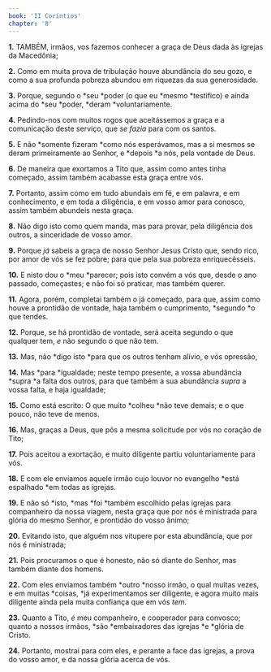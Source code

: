 ```yaml
---
book: 'II Coríntios'
chapter: '8'
---
```


**1.** TAMBÉM, irmãos, vos fazemos conhecer a graça de Deus dada às igrejas da Macedônia;

**2.** Como em muita prova de tribulação houve abundância do seu gozo, e como a sua profunda pobreza abundou em riquezas da sua generosidade.

**3.** Porque, segundo o *seu *poder (o que eu *mesmo *testifico) e ainda acima do *seu *poder, *deram *voluntariamente.

**4.** Pedindo-nos com muitos rogos que aceitássemos a graça e a comunicação deste serviço, que *se fazia* para com os santos.

**5.** E não *somente fizeram *como nós esperávamos, mas a si mesmos se deram primeiramente ao Senhor, e *depois *a nós, pela vontade de Deus.

**6.** De maneira que exortamos a Tito que, assim como antes tinha começado, assim também acabasse esta graça entre vós.

**7.** Portanto, assim como em tudo abundais em fé, e em palavra, e em conhecimento, e em toda a diligência, e em vosso amor para conosco, assim também abundeis nesta graça.

**8.** Não digo isto como quem manda, mas para provar, pela diligência dos outros, a sinceridade de vosso amor.

**9.** Porque *já* sabeis a graça de nosso Senhor Jesus Cristo que, sendo rico, por amor de vós se fez pobre; para que pela sua pobreza enriquecêsseis.

**10.** E nisto dou o *meu *parecer; pois isto convém a vós que, desde o ano passado, começastes; e não foi só praticar, mas também querer.

**11.** Agora, porém, completai também o já começado, para que, assim como houve a prontidão de vontade, haja também o cumprimento, *segundo *o que tendes.

**12.** Porque, se há prontidão de vontade, será aceita segundo o que qualquer tem, *e* não segundo o que não tem.

**13.** Mas, não *digo isto *para que os outros tenham alívio, e vós opressão,

**14.** Mas *para *igualdade; neste tempo presente, a vossa abundância *supra *a falta dos outros, para que também a sua abundância *supra* a vossa falta, e haja igualdade;

**15.** Como está escrito: O que muito *colheu *não teve demais; e o que pouco, não teve de menos.

**16.** Mas, graças a Deus, que pôs a mesma solicitude por vós no coração de Tito;

**17.** Pois aceitou a exortação, e muito diligente partiu voluntariamente para vós.

**18.** E com ele enviamos aquele irmão cujo louvor no evangelho *está espalhado *em todas as igrejas.

**19.** E não só *isto, *mas *foi *também escolhido pelas igrejas para companheiro da nossa viagem, nesta graça que por nós é ministrada para glória do mesmo Senhor, e prontidão do vosso ânimo;

**20.** Evitando isto, que alguém nos vitupere por esta abundância, que por nós é ministrada;

**21.** Pois procuramos o que é honesto, não só diante do Senhor, mas também diante dos homens.

**22.** Com eles enviamos também *outro *nosso irmão, o qual muitas vezes, e em muitas *coisas, *já experimentamos ser diligente, e agora muito mais diligente ainda pela muita confiança que em vós *tem.*

**23.** Quanto a Tito, *é* meu companheiro, e cooperador para convosco; quanto a nossos irmãos, *são *embaixadores das igrejas *e *glória de Cristo.

**24.** Portanto, mostrai para com eles, e perante a face das igrejas, a prova do vosso amor, e da nossa glória acerca de vós.